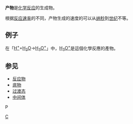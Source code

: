 {{unreferenced|time=2012-01-29}}
'''产物'''是[[化学反应|化学反应]]的生成物。

根据[[反应速率|反应速率]]的不同，产物生成的速度的可以从[[纳秒|纳秒]]到[[世纪|世纪]]不等。

==例子==
在「[[氫正離子|H<sup>+</sup>]]+[[水分子|H<sub>2</sub>O]]->[[水合氫離子|H<sub>3</sub>O<sup>+</sup>]]」中，[[水合氫離子|H<sub>3</sub>O<sup>+</sup>]]是這個化學反應的產物。

==参见==
*[[反应物|反应物]]
*[[底物|底物]]
*[[过渡态|过渡态]]
*[[中间体|中间体]]

[[Category:化学反应|C]]
P